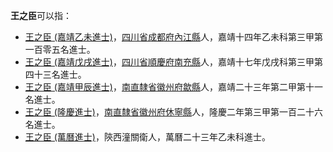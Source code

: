 '''王之臣'''可以指：
* [[王之臣_(嘉靖乙未進士)|王之臣 (嘉靖乙未進士)]]，[[四川省|四川省]][[成都府|成都府]][[內江縣|內江縣]]人，嘉靖十四年乙未科第三甲第一百零五名進士。
* [[王之臣_(嘉靖戊戌進士)|王之臣 (嘉靖戊戌進士)]]，[[四川省|四川省]][[順慶府|順慶府]][[南充縣|南充縣]]人，嘉靖十七年戊戌科第三甲第四十三名進士。
* [[王之臣_(嘉靖甲辰進士)|王之臣 (嘉靖甲辰進士)]]，[[南直隸省|南直隸省]][[徽州府|徽州府]][[歙縣|歙縣]]人，嘉靖二十三年第二甲第十一名進士。
* [[王之臣_(隆慶進士)|王之臣 (隆慶進士)]]，[[南直隸省|南直隸省]][[徽州府|徽州府]][[休寧縣|休寧縣]]人，隆慶二年第三甲第一百二十六名進士。
* [[王之臣_(萬曆進士)|王之臣 (萬曆進士)]]，陝西潼關衛人，萬曆二十三年乙未科進士。

{{disambig|Cat=三字王姓人名消歧义|zhi}}